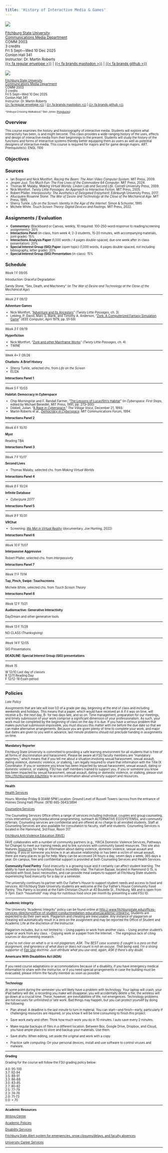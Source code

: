 ```yaml
---
title: 'History of Interactive Media & Games'
---
```


:::: {.content-visible when-format="html"}
::: {layout="[[50, 50]]"}
[![](img/polyducks.gif)](https://polyducks.co.uk/archive/)

<small>[Fitchburg State University](https://fitchburgstate.edu)\
[Communications Media Department](https://www.fitchburgstate.edu/academics/academic-schools/school-arts-and-sciences/communications-media-department)\
COMM 2003\
3 credits\
Fri 5 Sept---Wed 10 Dec 2025\
Conlon Hall 341\
Instructor: Dr. Martin Roberts\
<!-- [Syllabus](https://mroberts1.github.io/fsu-interactive-media-fa25)\ -->
<!-- [GitHub](https://github.com/mroberts1/fsu-interactive-media-fa25)</small>\ -->
[{{< fa regular envelope >}}](mailto:mailto:mrober40@fitchburgstate.edu) \| [{{< fa brands mastodon >}}](https://merveilles.town/@dokoissho) \| [{{< fa brands github >}}](https://github.com/mroberts1/)\
<!-- [Discord](https://discord.gg/DNfUzQdP)\ -->
<!-- [YouTube](https://youtube.com/playlist?list=PLx7AcHafElRjqnn6tRYbIEH517L20tt91&si=PwYfFjJ38arD1SUY)</small> -->
:::
::::

:::: {.content-visible when-format="pdf"}
::: {layout="[[48, -4, 48]]"}
[![](img/polyducks.png){fig-alt="Shibuya Crossing Walkabout, by UK digital artist Ben Jones, aka Polyducks"}](http://polyducks.co.uk/)

<small>[Fitchburg State University](https://fitchburgstate.edu)\
[Communications Media Department](https://www.fitchburgstate.edu/academics/academic-schools/school-arts-and-sciences/communications-media-department)\
COMM 2003\
3 credits\
Fri 5 Sept---Wed 10 Dec 2025\
Conlon Hall 341\
Instructor: Dr. Martin Roberts\
<!-- [Syllabus](https://mroberts1.github.io/fsu-interactive-media-fa25)\ -->
<!-- [GitHub](https://github.com/mroberts1/fsu-interactive-media-fa25)</small>\ -->
[{{< fa regular envelope >}}](mailto:mailto:mrober40@fitchburgstate.edu) \| [{{< fa brands mastodon >}}](https://merveilles.town/@dokoissho) \| [{{< fa brands github >}}](https://github.com/mroberts1/)\
:::
::::

<small>"Shibuya Crossing Walkabout," Ben Jones ([Polyducks](https://polyducks.co.uk/))</small>

## Overview

This course examines the history and historiography of interactive media. Students will explore what interactivity has been, is and might become. This class provides a wide-ranging history of the uses, effects and design of interactive media from their beginnings to the present. Students will study the history of the functions and forms of interactive systems thereby better equipping them as users as well as potential designers of interactive media. This course is required for majors and for game design majors. ART. Prerequisite(s): ENGL 1100

## Objectives

## Sources

- Ian Bogost and Nick Montfort. *Racing the Beam: The Atari Video Computer System*. MIT Press, 2009.
- Jesper Juul. _Too Much Fun: The Five Lives of the Commodore 64 Computer_. MIT Press, 2024.
- Thomas M. Malaby. _Making Virtual Worlds: Linden Lab and Second Life_. Cornell University Press, 2009.
- Nick Montfort. *Twisty Little Passages: An Approach to Interactive Fiction.* MIT Press, 2005.
- Robert Pfaller. _Interpassivity: The Aesthetics of Delegated Enjoyment_. Edinburgh University Press, 2017.
- Allucquère Rosanne Stone. *The War of Desire and Technology at the Close of the Mechanical Age*. MIT Press, 1995.
- Sherry Turkle. *Life on the Screen: Identity in the Age of the Internet*. Simon & Schuster, 1995
- Michele White. *Touch Screen Theory: Digital Devices and Feelings*. MIT Press, 2022.

## Assignments / Evaluation

- **Commentary** (Blackboard or Canvas, weekly, 10 required: 100-250-word response to reading/screening assignments): 30%
- **Interactions Panel** (in-class, from week 4; 2-3 students, 15-20 minutes, with accompanying materials, joint grade): 15%
- **Interactions Analysis Paper** (1,000 words / 4 pages double-spaced; due one week after in-class presentation): 20%
- **Special Interest Group (SIG) Paper** (open topic) (1,000 words, 4 pages double-spaced, not including bibliography, letter grade): 20%
- **Special Interest Group (SIG) Presentation** (in-class): 15%

## Schedule

*Week 1* F 09/05

Introduction: Graceful Degradation

Sandy Stone, "Sex, Death, and Machinery" (in *The War of Desire and Technology at the Close of the Mechanical Age*)

***

*Week 2* F 09/12

**Adventure Games**

- Nick Montfort, "[Adventure and Its Ancestors](pdf/nick-montfort-adventure.pdf)" (*Twisty Little Passages*, ch. 3)
- Lebling, P. David, Marc S. Blank, and Timothy A. Anderson, “[Zork: A Computerized Fantasy Simulation Game](https://mud.co.uk/richard/zork.htm)” (*IEEE Computer*, April 1979, pp. 51–59)

***

*Week 3* F 09/19

**Hyperfiction**

- Nick Montfort, "[Zork and other Mainframe Works](pdf/nick-montfort-zork.pdf)" (*Twisty Little Passages*, ch. 4)
- TWINE

***

Week 4* F 09/26

**Chatbots: A Brief History**

- Sherry Turkle, selected chs. from *Life on the Screen*
- ELIZA

**Interactions Panel 1**

***

*Week 5* F 10/03

**Habitat: Democracy in Cyberspace**

- Chip Morningstar and F. Randall Farmer, “[The Lessons of Lucasfilm’s Habitat](https://web.stanford.edu/class/history34q/readings/Virtual_Worlds/LucasfilmHabitat.html)” (in *Cyberspace: First Steps*, edited by Michael Benedikt, MIT Press, 1991, pp. 273–300)
- Dibbell, Julian. “[A Rape in Cyberspace.](-  [https://www.juliandibbell.com/texts/a-rape-in-cyberspace](https://www.juliandibbell.com/texts/a-rape-in-cyberspace))” *The Village Voice*, December 21, 1993.
- Martin Roberts et al., [*Democracy in Cyberspace*](https://dokoissho.sdf.org/mit/commforum/). MIT Communications Forum, 1994.

**Interactions Panel 2**

****

*Week 6* F 10/10

**Myst**

Reading TBA

**Interactions Panel 3**

***

*Week 7* F 10/17

**Second Lives**

- Thomas Malaby, selected chs. from *Making Virtual Worlds*

**Interactions Panel 4**

***

*Week 8* F 10/24

**Infinite Database**

- *Cyberpunk 2077*

**Interactions Panel 5**

***

*Week 9* F 10/31

**VRChat**

- Screening: [*We Met in Virtual Reality*](https://joeahunting.com/we-met-in-virtual-reality) (documentary, Joe Hunting, 2022)

**Interactions Panel 6**

***

*Week 10* F 11/07

**Interpassive Aggressive**

Robert Pfaller, selected chs. from *Interpassivity*

**Interactions Panel 7**

***

*Week 11* F 11/14

**Tap, Pinch, Swipe: Touchscreens**

Michele White, selected chs. from *Touch Screen Theory*

**Interactions Panel 8**

***

*Week 12* F 11/21

**Audioreactive: Generative Interactivity**  

DayDream and other generative tools

***

*Week 13* F 11/28

NO CLASS (Thanksgiving)

***

*Week 14* F 12/05

SIG Presentations

**DEADLINE: Special Interest Group (SIG) presentations**

***

*Week 15* 

W 12/10 Last day of classes  
R 12/11 Reading Day  
F 12/12-18 Exam period  
  
***
  
## Policies

*Late Policy*

Assignments that are late will lose 1/2 of a grade per day, beginning at the end of class and including weekends and holidays. This means that a paper, which would have received an A if it was on time, will receive a B+ the next day, B- for two days late, and so on. Time management, preparation for our meetings, and timely submission of your work comprise a significant dimension of your professionalism. As such, your work must be completed by the beginning of class on the day it is due. If you have a serious problem that makes punctual submission impossible, you must discuss this matter with me before the due date so that we can make alternative arrangements. Because you are given plenty of time to complete your work, and major due dates are given to you well in advance, last minute problems should not preclude handing in assignments on time.

------------------------------------------------------------------------

**Mandatory Reporter**

Fitchburg State University is committed to providing a safe learning environment for all students that is free of all forms of discrimination and harassment. Please be aware all FSU faculty members are "mandatory reporters," which means that if you tell me about a situation involving sexual harassment, sexual assault, dating violence, domestic violence, or stalking, I am legally required to share that information with the Title IX Coordinator. If you or someone you know has been impacted by sexual harassment, sexual assault, dating or domestic violence, or stalking, FSU has staff members trained to support you. If you or someone you know has been impacted by sexual harassment, sexual assault, dating or domestic violence, or stalking, please visit <http://fitchburgstate.edu/titleix> to access information about university support and resources.

------------------------------------------------------------------------

**Health**

[Health Services](http://www.google.com/url?q=http%3A%2F%2Fwww.fitchburgstate.edu%2Foffices-services-directory%2Fhealth-services%2F&sa=D&sntz=1&usg=AFQjCNEw5V0i0hL5DVO5b43gejNNaAt4ig)

Hours: Monday-Friday 8:30AM-5PM Location: Ground Level of Russell Towers (across from the entrance of Holmes Dining Hall) Phone: (978) 665-3643/3894

[Counseling Services](http://www.google.com/url?q=http%3A%2F%2Fwww.fitchburgstate.edu%2Foffices-services-directory%2Fcounseling-services%2F&sa=D&sntz=1&usg=AFQjCNEYiS4EmSvWerpp2bKr5lTpouPuqQ)

The Counseling Services Office offers a range of services including individual, couples and group counseling, crisis intervention, psychoeducational programming, outreach ALTERNATIVE ECOSYSTEMSs, and community referrals. Counseling services are confidential and are offered at no charge to all enrolled students. Staff at Counseling Services are also available for consultation to faculty, staff and students. Counseling Services is located in the Hammond, 3rd Floor, Room 317.

[Fitchburg Anti-Violence Education (FAVE)](http://www.google.com/url?q=http%3A%2F%2Fwww.fitchburgstate.edu%2Foffices-services-directory%2Ffitchburg-anti-violence-education%2F&sa=D&sntz=1&usg=AFQjCNFi5qy-wunMxX-hoWbA9YwT8aa4Ig)

FAVE collaborates with a number of community partners (e.g., YWCA Domestic Violence Services, Pathways for Change) to meet our training needs and to link survivors with community based resources. This site also features [resources](http://www.google.com/url?q=http%3A%2F%2Fwww.fitchburgstate.edu%2Foffices-services-directory%2Ffitchburg-anti-violence-education%2Ffitchburg-anti-violence-education-resources%2F&sa=D&sntz=1&usg=AFQjCNF9KZ2O1AvPMLJTHdNg1DfmYYtgog) for help or information about dating violence, domestic violence, sexual assault and stalking. If you or someone you know is in an abusive relationship or has been a victim of sexual assault, there are many places to go for help. Many can be accessed 24 hours a day, seven days a week, 365 days a year. On campus, free and confidential support is provided at both Counseling Services and Health Services.

**Community Food Pantry**\ 
Food insecurity is a growing issue and it certainly can affect student learning. The ability to have access to nutritious food is incredibly vital. The Falcon Bazaar, located in Hammond G 15, is stocked with food, basic necessities, and can provide meal swipes to support all Fitchburg State students experiencing food insecurity for a day or a semester.

The university continues to partner with Our Father's House to support student needs and access to food and services. All Fitchburg State University students are welcome at the Our Father's House Community Food Pantry. This Pantry is located at the Faith Christian Church at 40 Boutelle St., Fitchburg, MA and is open from 5-7pm. Each "household" may shop for nutritious food once per month by presenting a valid FSU ID.

------------------------------------------------------------------------

**Academic Integrity**

The University "Academic Integrity" policy can be found online at [http:// www.fitchburgstate.edu/offices-services-directory/office-of-student-conductmediation-education/academic-integrity/.](http://www.fitchburgstate.edu/offices-services-directory/office-of-student-conduct-mediation-education/academic-integrity/) Students are expected to do their own work. Plagiarism and cheating are inexcusable. Any instance of plagiarism or cheating will automatically result in a zero on the assignment and may be reported the Office of Student and Academic Life at the discretion of the instructor.

Plagiarism includes, but is not limited to: - Using papers or work from another class. - Using another student's paper or work from any class. - Copying work or a paper from the Internet. - The egregious lack of citing sources or documenting research.

*If you're not clear on what is or is not plagiarism, ASK. The BEST case scenario if caught is a zero on that assignment, and ignorance of what does or does not count is not an excuse. That being said, I'm a strong supporter of* [*Fair Use*](https://en.wikipedia.org/wiki/Fair_Use) *doctrine. Just attribute what you use--and, again, ASK if there's any doubt.*

**Americans With Disabilities Act (ADA)**

------------------------------------------------------------------------

If you need course adaptations or accommodations because of a disability, if you have emergency medical information to share with the instructor, or if you need special arrangements in case the building must be evacuated, please inform the faculty member as soon as possible.

------------------------------------------------------------------------

**Technology**

At some point during the semester you will likely have a problem with technology. Your laptop will crash; your iPad battery will die; a recording you make will disappear; you will accidentally delete a file; the wireless will go down at a crucial time. These, however, are inevitabilities of life, not emergences. Technology problems are not excuses for unfinished or late work. Bad things may happen, but you can protect yourself by doing the following:

-   Plan ahead: A deadline is the last minute to turn in material. You can start---and finish---early, particularly if challenging resources are required, or you know it will be time consuming to finish this project.

-   Save work early and often: Think how much work you do in 10 minutes. I auto save every 2 minutes.

-   Make regular backups of files in a different location: Between Box, Google Drive, Dropbox, and iCloud, you have ample places to store and backup your materials. Use them.

-   Save drafts: When editing, set aside the original and work with a copy.

-   Practice safe computing: On your personal devices, install and use software to control viruses and malware.

------------------------------------------------------------------------

**Grading**

Grading for the course will follow the FSU grading policy below:

4.0: 95-100\
3.7: 92-94\
3.5: 89-91\
3.3: 86-88\
3.0: 83-85\
2.7: 80-82\
2.5: 77-79\
2.3: 74-76\
2.0: 71-73\
0.0: \< 70

------------------------------------------------------------------------

**Academic Resources**

[Writing Center](http://www.fitchburgstate.edu/offices-services-directory/tutor-center/writing-help/)

[Academic Policies](http://catalog.fitchburgstate.edu/content.php?catoid=13&navoid=851)

[Disability Services](http://www.fitchburgstate.edu/offices-services-directory/disability-services/)

[Fitchburg State Alert system for emergencies, snow closures/delays, and faculty absences](https://www.getrave.com/login/fitchburgstate/)

[University Career Services](http://www.fitchburgstate.edu/offices-services-directory/career-counseling-and-advising/careerservices/)

------------------------------------------------------------------------
